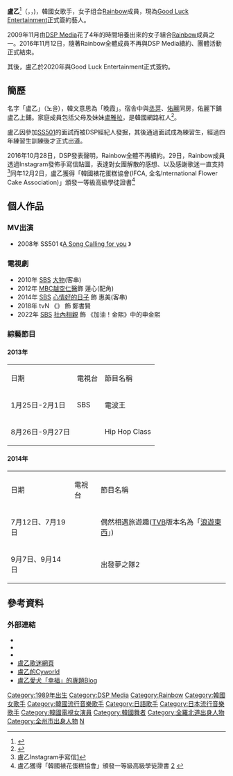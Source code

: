 {{multiple issues|
{{blpsources|time=2018-06-20T15:17:59+00:00}}
{{fansite|time=2018-06-20T15:17:59+00:00}}
{{Veil|time=2015-09-12T10:52:29+00:00}}
}}
{{藝人
| 姓名 = 盧乙
| 類型 = 女藝人
| 圖片 = No Eul in 2012.jpg
| 圖片尺寸 = 200px
| 圖片簡介 = 
| 本名 = 盧乙
| 外文名 = 노을
| 羅馬拼音 = Noh-eul
| 英文名 = Noh Eul
| 暱稱 = 盧盧乙、豆腐盧乙、女版馬兒、盧二二
| 國籍 = {{KOR}}
| 出生日期 = {{birth_date_and_age|1989|5|10}}
| 出生地點 = {{KOR}}[[全羅北道|全羅北道]][[全州市|全州市]]
| 職業 = [[藝人|藝人]]
| 語言 = [[韓語|韓語]]、[[英語|英語]]

| 音樂類型 = [[K-pop|K-pop]]
| 教育程度 = [[城東女子實業高等中學|城東女子實業高等中學]]
| 出道作 = Gossip Girl
| 出道日期 = 2009年11月14日
| 代表作 = 《A》、《To Me》、《Tell Me Tell Me》、《Sunshine》
| 活躍年代 = 2009年至今
| 唱片公司 = {{KOR}} CJ E&M<br>{{JPN}} [[環球音樂_(日本)#Universal_SIGMA|Universal Sigma]]
| 經紀公司 = [[DSP_Media|DSP Media]](2009年11月12日-2016年11月12日)<br>[[a'pik_Entertainment|a'pik Entertainment]] (2017年-2019年10月)<br>[[天加一文化傳媒|Good Luck Entertainment]] (2020年-現在)
| 相關團體 = [[Rainbow_(音樂團體)|Rainbow]]
}} 
{{Infobox Korean name
|hangul = {{linktext|노|을}}
|hanja = {{linktext|盧|乙}}{{r|hanja_noeul}}
|rr = Noh Eul
|mr = Noh Eul
}}
'''盧乙'''<ref name="hanja_noeul">{{Cite web |url=http://tw.weibo.com/5573113473 |title='''盧乙'''在新浪微博正名 |access-date=2015-09-05 |archive-date=2017-07-05 |archive-url=https://web.archive.org/web/20170705054127/http://tw.weibo.com/5573113473 |dead-url=no }}</ref>（{{kor|k='''노을'''|rm='''Noh Eul'''}}，{{lang-en|'''Noh Eul'''}}，{{bd|1989年|5月10日|catIdx=No盧}})，韓國女歌手，女子组合[[Rainbow_(音樂團體)|Rainbow]]成員，現為[[天加一文化傳媒|Good Luck Entertainment]]正式簽約藝人。

2009年11月由[[DSP_Media|DSP Media]]花了4年的時間培養出來的女子組合[[Rainbow_(音樂團體)|Rainbow]]成員之一。2016年11月12日，隨著Rainbow全體成員不再與DSP Media續約、團體活動正式結束。

其後，盧乙於2020年與Good Luck Entertainment正式簽約。

== 簡歷 ==
名字「盧乙」（노을），韓文意思為「晚霞」。宿舎中與[[吳丞芽|丞芽]]、[[高佑麗|佑麗]]同房，佑麗下鋪盧乙上鋪。家庭成員包括父母及妹妹[[盧雅拉|盧雅拉]]，是韓國網路紅人<ref>{{Cite web |url=https://instagram.com/noh.yoonha/ |title=盧雅拉Instagram |access-date=2015-03-22 |archive-date=2016-03-23 |archive-url=https://web.archive.org/web/20160323015630/https://www.instagram.com/noh.yoonha/ |dead-url=no }}</ref>。

盧乙因參加[[SS501|SS501]]的面試而被DSP經紀人發掘，其後通過面試成為練習生，經過四年練習生訓練後才正式出道。

2016年10月28日，DSP發表聲明，Rainbow全體不再續約。29日，Rainbow成員透過Instagram發佈手寫信貼圖，表達對女團解散的感想、以及感謝歌迷一直支持<ref>盧乙Instagram手寫信[https://www.instagram.com/p/BMJEQlFhb_-/]</ref>同年12月2日，盧乙獲得「韓國裱花蛋糕協會(IFCA, 全名International Flower Cake Association)」頒發一等級高級學徒證書<ref>盧乙獲得「韓國裱花蛋糕協會」頒發一等級高級學徒證書 [https://www.instagram.com/p/BNrDAnGBtLm/] {{Wayback|url=https://www.instagram.com/p/BNrDAnGBtLm/ |date=20170113171932 }}</ref>

==個人作品==
=== MV出演 ===
* 2008年 SS501 《[https://www.youtube.com/watch?v=DVpymhGpyIc A Song Calling for you] {{Wayback|url=https://www.youtube.com/watch?v=DVpymhGpyIc |date=20140506200146 }}》

=== 電視劇 === 
* 2010年 [[SBS_(韓國)|SBS]] [[大物|大物]](客串)
* 2012年 [[MBC|MBC]][[越空仁醫|越空仁醫]]飾 蓮心(配角)	
* 2014年 [[SBS|SBS]] [[心情好的日子|心情好的日子]] 飾 惠美(客串)
* 2018年 tvN 《{{link-ko|美味：沉醉於美味|좋맛탱}}》 飾 鄭書賢
* 2022年 [[SBS|SBS]] [[社內相親|社內相親]] 飾 《加油！金熙》中的申金熙

=== 綜藝節目 ===
====2013年====
{|class="wikitable" width=100% style="font-size:100%;" 
|- style="background:#0000ff; color:White" align=center 
|日期||電視台||節目名稱
|-
| 1月25日-2月1日 || SBS || 電波王
|-
| 8月26日-9月27日 ||  || Hip Hop Class 
|}

====2014年====
{|class="wikitable" width=100% style="font-size:100%;" 
|- style="background:#0000ff; color:White" align=center 
|日期||電視台||節目名稱
|-
| 7月12日、7月19日 ||  ||偶然相遇旅遊趣([[TVB|TVB]]版本名為「[[浪遊東西|浪遊東西]]」)
|-
| 9月7日、9月14日 ||  ||出發夢之隊2
|}

==參考資料==
{{reflist|2}}

=== 外部連結 ===
* {{Twitter|No_Eul|盧乙}}{{ko}}
* {{instagram|noh.eul_89|盧乙}}{{ko}}
* {{Sinaweibo|5573113473|盧乙}}
* [https://web.archive.org/web/20160509210516/http://890510.net/xe/index.php?document_srl=1170&l=ko&mid=data1 盧乙歌迷網頁]{{ko}}
* [http://q.cyworld.com/62255331 盧乙的Cyworld] {{Wayback|url=http://q.cyworld.com/62255331 |date=20140531125437 }}{{ko}}
* [http://blog.naver.com/i_am1011 盧乙愛犬「幸福」的專題Blog] {{Wayback|url=http://blog.naver.com/i_am1011 |date=20190808100933 }}{{ko}}

{{Rainbow}}
{{DSP Media}}
{{DEFAULTSORT: No Eul}}
[[Category:1989年出生|Category:1989年出生]]
[[Category:DSP_Media|Category:DSP Media]]
[[Category:Rainbow|Category:Rainbow]]
[[Category:韓國女歌手|Category:韓國女歌手]]
[[Category:韓國流行音樂歌手|Category:韓國流行音樂歌手]]
[[Category:日語歌手|Category:日語歌手]]
[[Category:日本流行音樂歌手|Category:日本流行音樂歌手]]
[[Category:韓國電視女演員|Category:韓國電視女演員]]
[[Category:韓國舞者|Category:韓國舞者]]
[[Category:全羅北道出身人物|Category:全羅北道出身人物]]
[[Category:全州市出身人物|Category:全州市出身人物]]
[[Category:盧姓|N]]